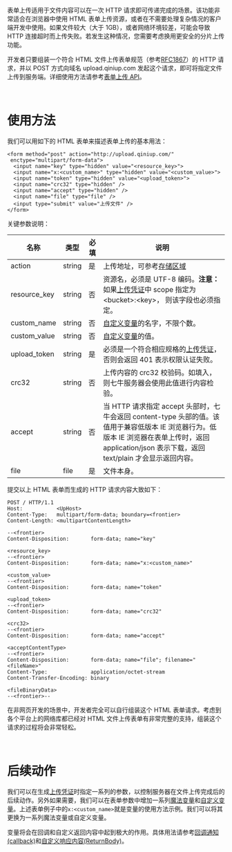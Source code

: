 表单上传适用于文件内容可以在一次 HTTP 请求即可传递完成的场景。该功能非常适合在浏览器中使用 HTML 表单上传资源，或者在不需要处理复杂情况的客户端开发中使用。如果文件较大（大于 1GB），或者网络环境较差，可能会导致 HTTP 连接超时而上传失败。若发生这种情况，您需要考虑换用更安全的分片上传功能。

开发者只要组装一个符合 HTML 文件上传表单规范（参考[RFC1867](http://www.ietf.org/rfc/rfc1867.txt)）的 HTTP 请求，并以 POST 方式向域名 upload.qiniup.com 发起这个请求，即可将指定文件上传到服务端。详细使用方法请参考[表单上传 API](/kodo/api/1312/upload)。

<br>

<a id="form-upload-usage"></a>
# **使用方法**

我们可以用如下的 HTML 表单来描述表单上传的基本用法：

```
<form method="post" action="http://upload.qiniup.com/"
 enctype="multipart/form-data">
  <input name="key" type="hidden" value="<resource_key>">
  <input name="x:<custom_name>" type="hidden" value="<custom_value>">
  <input name="token" type="hidden" value="<upload_token>">
  <input name="crc32" type="hidden" />
  <input name="accept" type="hidden" />
  <input name="file" type="file" />
  <input type="submit" value="上传文件" />
</form>
```

关键参数说明：

名称        | 类型   | 必填 | 说明
------------|--------|------|-------------------------------------
action        | string   | 是   | 上传地址<span id="Null">，可参考[存储区域](/kodo/manual/1671/region-endpoint)</span>
resource_key        | string | 否   | 资源名，必须是 UTF-8 编码。**注意：** 如果[上传凭证](/kodo/manual/1208/upload-token)中 scope 指定为 &lt;bucket&gt;:&lt;key&gt;， 则该字段也必须指定。
custom_name | string | 否 |[自定义变量](/kodo/manual/1235/vars#xvar)的名字，不限个数。
custom_value | string | 否 | [自定义变量](/kodo/manual/1235/vars#xvar)的值。 |
upload_token     | string | 是   | 必须是一个符合相应规格的[上传凭证](/kodo/manual/1208/upload-token)，否则会返回 401 表示权限认证失败。
crc32       | string | 否   | 上传内容的 crc32 校验码。如填入，则<span id="Productname">七牛</span>服务器会使用此值进行内容检验。
accept      | string | 否   | 当 HTTP 请求指定 accept 头部时，<span id="Productname">七牛</span>会返回 content-type 头部的值。该值用于兼容低版本 IE 浏览器行为。低版本 IE 浏览器在表单上传时，返回 application/json 表示下载，返回 text/plain 才会显示返回内容。
file        | file   | 是   | 文件本身。

提交以上 HTML 表单而生成的 HTTP 请求内容大致如下：

```
POST / HTTP/1.1
Host:           <UpHost>
Content-Type:   multipart/form-data; boundary=<frontier>
Content-Length: <multipartContentLength>

--<frontier>
Content-Disposition:       form-data; name="key"

<resource_key>
--<frontier>
Content-Disposition:       form-data; name="x:<custom_name>"

<custom_value>
--<frontier>
Content-Disposition:       form-data; name="token"

<upload_token>
--<frontier>
Content-Disposition:       form-data; name="crc32"

<crc32>
--<frontier>
Content-Disposition:       form-data; name="accept"

<acceptContentType>
--<frontier>
Content-Disposition:       form-data; name="file"; filename="<fileName>"
Content-Type:              application/octet-stream
Content-Transfer-Encoding: binary

<fileBinaryData>
--<frontier>--
```

在非网页开发的场景中，开发者完全可以自行组装这个 HTML 表单请求。考虑到各个平台上的网络库都已经对 HTML 文件上传表单有非常完整的支持，组装这个请求的过程将会非常轻松。

<br>

<a id="form-upload-response"></a>
# **后续动作**

我们可以在生成[上传凭证](/kodo/manual/1208/upload-token)时指定一系列的参数，以控制服务器在文件上传完成后的后续动作。另外如果需要，我们可以在表单参数中增加一系列[魔法变量](/kodo/manual/1235/vars#magicvar)和[自定义变量](/kodo/manual/1235/vars#xvar)。上述表单例子中的`x:<custom_name>`就是变量的使用方法示例。我们可以将其更换为一系列魔法变量或自定义变量。

变量将会在回调和自定义返回内容中起到极大的作用。具体用法请参考[回调通知(callback)](/kodo/manual/1653/callback)和[自定义响应内容(ReturnBody)](/kodo/manual/1654/response-body#returnbody)。